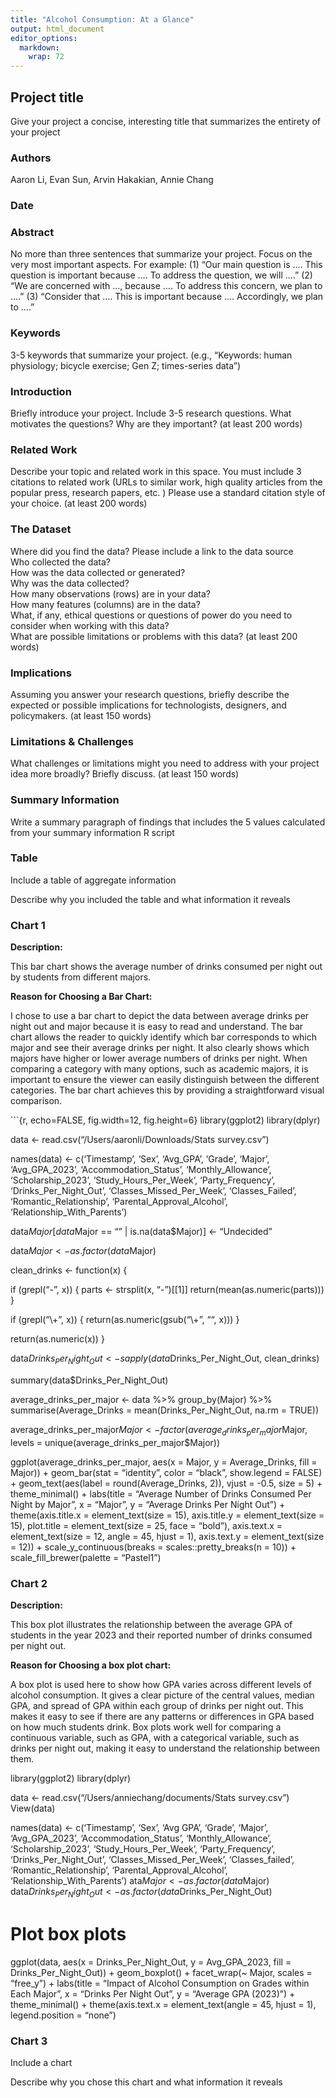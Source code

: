 ```yaml
---
title: "Alcohol Consumption: At a Glance"
output: html_document
editor_options: 
  markdown: 
    wrap: 72
---
```


## Project title

Give your project a concise, interesting title that summarizes the
entirety of your project

### Authors

Aaron Li, Evan Sun, Arvin Hakakian, Annie Chang

### Date

### Abstract

No more than three sentences that summarize your project. Focus on the
very most important aspects. For example: (1) "Our main question is ....
This question is important because .... To address the question, we will
...." (2) "We are concerned with ..., because .... To address this
concern, we plan to ...." (3) "Consider that .... This is important
because .... Accordingly, we plan to ...."

### Keywords

3-5 keywords that summarize your project. (e.g., "Keywords: human
physiology; bicycle exercise; Gen Z; times-series data")

### Introduction

Briefly introduce your project. Include 3-5 research questions. What
motivates the questions? Why are they important? (at least 200 words)

### Related Work

Describe your topic and related work in this space. You must include 3
citations to related work (URLs to similar work, high quality articles
from the popular press, research papers, etc. ) Please use a standard
citation style of your choice. (at least 200 words)

### The Dataset

Where did you find the data? Please include a link to the data source\
Who collected the data?\
How was the data collected or generated?\
Why was the data collected?\
How many observations (rows) are in your data?\
How many features (columns) are in the data?\
What, if any, ethical questions or questions of power do you need to
consider when working with this data?\
What are possible limitations or problems with this data? (at least 200
words)

### Implications

Assuming you answer your research questions, briefly describe the
expected or possible implications for technologists, designers, and
policymakers. (at least 150 words)

### Limitations & Challenges

What challenges or limitations might you need to address with your
project idea more broadly? Briefly discuss. (at least 150 words)

### Summary Information

Write a summary paragraph of findings that includes the 5 values
calculated from your summary information R script

### Table

Include a table of aggregate information

Describe why you included the table and what information it reveals

### Chart 1

**Description:**

This bar chart shows the average number of drinks consumed per night out
by students from different majors.

**Reason for Choosing a Bar Chart:**

I chose to use a bar chart to depict the data between average drinks per
night out and major because it is easy to read and understand. The bar
chart allows the reader to quickly identify which bar corresponds to
which major and see their average drinks per night. It also clearly
shows which majors have higher or lower average numbers of drinks per
night. When comparing a category with many options, such as academic
majors, it is important to ensure the viewer can easily distinguish
between the different categories. The bar chart achieves this by
providing a straightforward visual comparison.



\`\`\`{r, echo=FALSE, fig.width=12, fig.height=6} library(ggplot2)
library(dplyr)

data \<- read.csv("/Users/aaronli/Downloads/Stats survey.csv")

names(data) \<- c('Timestamp', 'Sex', 'Avg_GPA', 'Grade', 'Major',
'Avg_GPA_2023', 'Accommodation_Status', 'Monthly_Allowance',
'Scholarship_2023', 'Study_Hours_Per_Week', 'Party_Frequency',
'Drinks_Per_Night_Out', 'Classes_Missed_Per_Week', 'Classes_Failed',
'Romantic_Relationship', 'Parental_Approval_Alcohol',
'Relationship_With_Parents')

data$Major[data$Major == "" \| is.na(data\$Major)] \<- "Undecided"

data$Major <- as.factor(data$Major)

clean_drinks \<- function(x) {

if (grepl("-", x)) { parts \<- strsplit(x, "-")[[1]]
return(mean(as.numeric(parts))) }

if (grepl("\\+", x)) { return(as.numeric(gsub("\\+", "", x))) }

return(as.numeric(x)) }

data$Drinks_Per_Night_Out <- sapply(data$Drinks_Per_Night_Out,
clean_drinks)

summary(data\$Drinks_Per_Night_Out)

average_drinks_per_major \<- data %\>% group_by(Major) %\>%
summarise(Average_Drinks = mean(Drinks_Per_Night_Out, na.rm = TRUE))

average_drinks_per_major$Major <- factor(average_drinks_per_major$Major,
levels = unique(average_drinks_per_major\$Major))

ggplot(average_drinks_per_major, aes(x = Major, y = Average_Drinks, fill
= Major)) + geom_bar(stat = "identity", color = "black", show.legend =
FALSE) + geom_text(aes(label = round(Average_Drinks, 2)), vjust = -0.5,
size = 5) +\
theme_minimal() + labs(title = "Average Number of Drinks Consumed Per
Night by Major", x = "Major", y = "Average Drinks Per Night Out") +
theme(axis.title.x = element_text(size = 15), axis.title.y =
element_text(size = 15), plot.title = element_text(size = 25, face =
"bold"), axis.text.x = element_text(size = 12, angle = 45, hjust = 1),
axis.text.y = element_text(size = 12)) + scale_y_continuous(breaks =
scales::pretty_breaks(n = 10)) + scale_fill_brewer(palette = "Pastel1")

### Chart 2

**Description:**

This box plot illustrates the relationship between the average GPA of
students in the year 2023 and their reported number of drinks consumed
per night out.

**Reason for Choosing a box plot chart:**

A box plot is used here to show how GPA varies across different levels
of alcohol consumption. It gives a clear picture of the central values,
median GPA, and spread of GPA within each group of drinks per night out.
This makes it easy to see if there are any patterns or differences in
GPA based on how much students drink. Box plots work well for comparing
a continuous variable, such as GPA, with a categorical variable, such as
drinks per night out, making it easy to understand the relationship
between them.

library(ggplot2) library(dplyr)

data \<- read.csv("/Users/anniechang/documents/Stats survey.csv")
View(data)

names(data) \<- c('Timestamp', 'Sex', 'Avg GPA', 'Grade', 'Major',
'Avg_GPA_2023', 'Accommodation_Status', 'Monthly_Allowance',
'Scholarship_2023', 'Study_Hours_Per_Week', 'Party_Frequency',
'Drinks_Per_Night_Out', 'Classes_Missed_Per_Week', 'Classes_failed',
'Romantic_Relationship', 'Parental_Approval_Alcohol',
'Relationship_With_Parents') ata$Major <- as.factor(data$Major)
data$Drinks_Per_Night_Out <- as.factor(data$Drinks_Per_Night_Out)

# Plot box plots

ggplot(data, aes(x = Drinks_Per_Night_Out, y = Avg_GPA_2023, fill =
Drinks_Per_Night_Out)) + geom_boxplot() + facet_wrap(\~ Major, scales =
"free_y") + labs(title = "Impact of Alcohol Consumption on Grades within
Each Major", x = "Drinks Per Night Out", y = "Average GPA (2023)") +
theme_minimal() + theme(axis.text.x = element_text(angle = 45, hjust =
1), legend.position = "none")

### Chart 3

Include a chart

Describe why you chose this chart and what information it reveals
